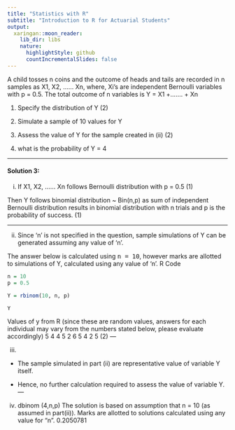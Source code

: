 ```yaml
---
title: "Statistics with R"
subtitle: "Introduction to R for Actuarial Students"
output:
  xaringan::moon_reader:
    lib_dir: libs
    nature:
      highlightStyle: github
      countIncrementalSlides: false
---
```


A child tosses n coins and the outcome of heads and tails are recorded in n samples as
X1, X2, …… Xn, where, Xi’s are independent Bernoulli variables with p = 0.5. The total 
outcome of n variables is Y = X1 +……. + Xn


1. Specify the distribution of Y (2)

2. Simulate a sample of 10 values for Y 

3.  Assess the value of Y for the sample created in (ii) (2)
4.  what is the probability of Y = 4 

---

#### Solution 3:

i) If X1, X2, …… Xn follows Bernoulli distribution with p = 0.5 (1)

Then Y follows binomial distribution ~ Bin(n,p) as sum of independent Bernoulli distribution 
results in binomial distribution with n trials and p is the probability of success. (1)

---

ii) Since ‘n’ is not specified in the question, sample simulations of Y can be generated assuming any 
value of ‘n’. 

The answer below is calculated using <tt>n = 10</tt>, however marks are allotted to 
simulations of Y, calculated using any value of ‘n’.
R Code

```r
n = 10
p = 0.5
```

```r
Y = rbinom(10, n, p)

Y
```

Values of y from R (since these are random values, answers for each individual may vary from 
the numbers stated below, please evaluate accordingly)
5 4 4 5 2 6 5 4 2 5 (2)
---

iii) 
* The sample simulated in part (ii) are representative value of variable Y itself. 

* Hence, no further 
calculation required to assess the value of variable Y. 
---

iv) dbinom (4,n,p)
The solution is based on assumption that n = 10 (as assumed in part(ii)). Marks are allotted to 
solutions calculated using any value for “n”.
0.2050781 


